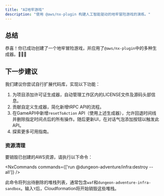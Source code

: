 ```yaml
---
title: "AI地牢游戏"
description: "使用 @aws/nx-plugin 构建人工智能驱动的地牢冒险游戏的演练。"
---
```





## 总结

恭喜！你已成功创建了一个地牢冒险游戏，并应用了`@aws/nx-plugin`中的多种生成器。🎉🎉🎉

## 下一步建议

我们建议你尝试自行扩展代码库，实现以下功能：

1. 为项目添加<Link path="guides/license">许可证生成器</Link>，自动管理工作区内的LICENSE文件及源码头部信息。
2. <Link path="get_started/tutorials/contribute-generator">贡献自定义生成器</Link>，简化新增tRPC API的流程。
3. 在GameAPI中新增`resetToAction` API（使用上述生成器），允许回退时间线并删除指定时间点后的所有操作。随后更新UI，在对话气泡添加按钮以触发此API。
4. 探索更多可用指南。

### 资源清理

要销毁已创建的AWS资源，请执行以下命令：

<NxCommands commands={['run @dungeon-adventure/infra:destroy --all']} />

此命令将列出待删除的堆栈列表，通常包含`waf`和`dungeon-adventure-infra-sandbox`。输入`Y`后，Cloudformation将开始销毁这些堆栈。